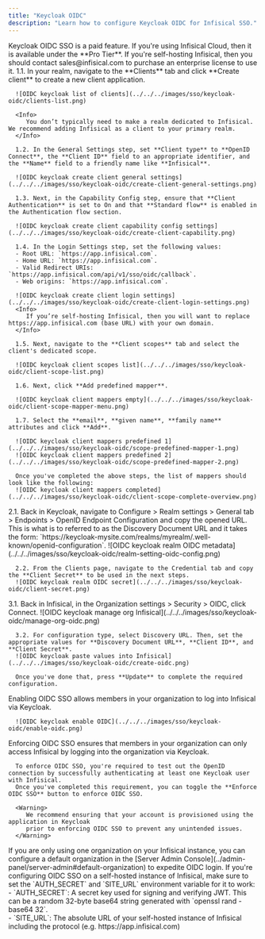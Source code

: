 ```yaml
---
title: "Keycloak OIDC"
description: "Learn how to configure Keycloak OIDC for Infisical SSO."
---
```


<Info>
  Keycloak OIDC SSO is a paid feature. If you're using Infisical Cloud, then it
  is available under the **Pro Tier**. If you're self-hosting Infisical, then
  you should contact sales@infisical.com to purchase an enterprise license to
  use it.
</Info>

<Steps>
   <Step title="Create an OIDC client application in Keycloak">
      1.1. In your realm, navigate to the **Clients** tab and click **Create client** to create a new client application.
      
      ![OIDC keycloak list of clients](../../../images/sso/keycloak-oidc/clients-list.png)
      
      <Info>
         You don’t typically need to make a realm dedicated to Infisical. We recommend adding Infisical as a client to your primary realm.
      </Info>
      
      1.2. In the General Settings step, set **Client type** to **OpenID Connect**, the **Client ID** field to an appropriate identifier, and the **Name** field to a friendly name like **Infisical**.
      
      ![OIDC keycloak create client general settings](../../../images/sso/keycloak-oidc/create-client-general-settings.png)
      
      1.3. Next, in the Capability Config step, ensure that **Client Authentication** is set to On and that **Standard flow** is enabled in the Authentication flow section.
      
      ![OIDC keycloak create client capability config settings](../../../images/sso/keycloak-oidc/create-client-capability.png)
      
      1.4. In the Login Settings step, set the following values:
      - Root URL: `https://app.infisical.com`.
      - Home URL: `https://app.infisical.com`.
      - Valid Redirect URIs: `https://app.infisical.com/api/v1/sso/oidc/callback`.
      - Web origins: `https://app.infisical.com`.

      ![OIDC keycloak create client login settings](../../../images/sso/keycloak-oidc/create-client-login-settings.png)
      <Info>
         If you’re self-hosting Infisical, then you will want to replace https://app.infisical.com (base URL) with your own domain.
      </Info>

      1.5. Next, navigate to the **Client scopes** tab and select the client's dedicated scope.

      ![OIDC keycloak client scopes list](../../../images/sso/keycloak-oidc/client-scope-list.png)

      1.6. Next, click **Add predefined mapper**.

      ![OIDC keycloak client mappers empty](../../../images/sso/keycloak-oidc/client-scope-mapper-menu.png)

      1.7. Select the **email**, **given name**, **family name** attributes and click **Add**.

      ![OIDC keycloak client mappers predefined 1](../../../images/sso/keycloak-oidc/scope-predefined-mapper-1.png)
      ![OIDC keycloak client mappers predefined 2](../../../images/sso/keycloak-oidc/scope-predefined-mapper-2.png)

      Once you've completed the above steps, the list of mappers should look like the following:
      ![OIDC keycloak client mappers completed](../../../images/sso/keycloak-oidc/client-scope-complete-overview.png)

   </Step>
   <Step title="Retrieve Identity Provider (IdP) Information from Keycloak">
      2.1. Back in Keycloak, navigate to Configure > Realm settings > General tab > Endpoints > OpenID Endpoint Configuration and copy the opened URL. This is what is to referred to as the Discovery Document URL and it takes the form: `https://keycloak-mysite.com/realms/myrealm/.well-known/openid-configuration`.
      ![OIDC keycloak realm OIDC metadata](../../../images/sso/keycloak-oidc/realm-setting-oidc-config.png)

      2.2. From the Clients page, navigate to the Credential tab and copy the **Client Secret** to be used in the next steps.
      ![OIDC keycloak realm OIDC secret](../../../images/sso/keycloak-oidc/client-secret.png)

   </Step>
   <Step title="Finish configuring OIDC in Infisical">
      3.1. Back in Infisical, in the Organization settings > Security > OIDC, click Connect.
      ![OIDC keycloak manage org Infisical](../../../images/sso/keycloak-oidc/manage-org-oidc.png)

      3.2. For configuration type, select Discovery URL. Then, set the appropriate values for **Discovery Document URL**, **Client ID**, and **Client Secret**.
      ![OIDC keycloak paste values into Infisical](../../../images/sso/keycloak-oidc/create-oidc.png)

      Once you've done that, press **Update** to complete the required configuration.

   </Step>
   <Step title="Enable OIDC SSO in Infisical">
      Enabling OIDC SSO allows members in your organization to log into Infisical via Keycloak.

      ![OIDC keycloak enable OIDC](../../../images/sso/keycloak-oidc/enable-oidc.png)

   </Step>
   <Step title="Enforce OIDC SSO in Infisical">
      Enforcing OIDC SSO ensures that members in your organization can only access Infisical
      by logging into the organization via Keycloak.

      To enforce OIDC SSO, you're required to test out the OpenID connection by successfully authenticating at least one Keycloak user with Infisical.
      Once you've completed this requirement, you can toggle the **Enforce OIDC SSO** button to enforce OIDC SSO.

      <Warning>
         We recommend ensuring that your account is provisioned using the application in Keycloak
         prior to enforcing OIDC SSO to prevent any unintended issues.
      </Warning>

   </Step>
</Steps>

<Tip>
    If you are only using one organization on your Infisical instance, you can configure a default organization in the [Server Admin Console](../admin-panel/server-admin#default-organization) to expedite OIDC login.
</Tip>

<Note>
  If you're configuring OIDC SSO on a self-hosted instance of Infisical, make
  sure to set the `AUTH_SECRET` and `SITE_URL` environment variable for it to
  work:
    <div class="height:1px;"/>
    - `AUTH_SECRET`: A secret key used for signing and verifying JWT. This
  can be a random 32-byte base64 string generated with `openssl rand -base64
  32`.
    <div class="height:1px;"/>
    - `SITE_URL`: The absolute URL of your self-hosted instance of Infisical including the protocol (e.g. https://app.infisical.com)
</Note>
